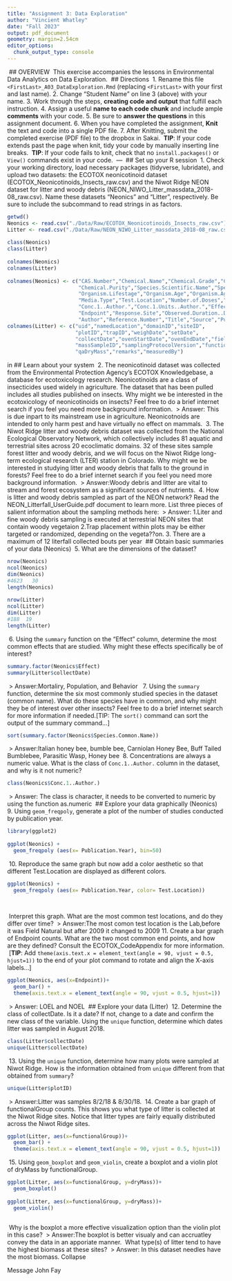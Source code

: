 ```yaml
---
title: "Assignment 3: Data Exploration"
author: "Vincient Whatley"
date: "Fall 2023"
output: pdf_document
geometry: margin=2.54cm
editor_options: 
  chunk_output_type: console
---
```

​
## OVERVIEW
​
This exercise accompanies the lessons in Environmental Data Analytics on Data Exploration.
​
## Directions
​
1.  Rename this file `<FirstLast>_A03_DataExploration.Rmd` (replacing `<FirstLast>` with your first and last name).
2.  Change "Student Name" on line 3 (above) with your name.
3.  Work through the steps, **creating code and output** that fulfill each instruction. 
4.  Assign a useful **name to each code chunk** and include ample **comments** with your code.
5.  Be sure to **answer the questions** in this assignment document.
6.  When you have completed the assignment, **Knit** the text and code into a single PDF file.
7.  After Knitting, submit the completed exercise (PDF file) to the dropbox in Sakai.
​
**TIP**: If your code extends past the page when knit, tidy your code by manually inserting line breaks.
​
**TIP**: If your code fails to knit, check that no `install.packages()` or `View()` commands exist in your code. 
​
---
​
## Set up your R session
​
1.  Check your working directory, load necessary packages (tidyverse, lubridate), and upload two datasets: the ECOTOX neonicotinoid dataset (ECOTOX_Neonicotinoids_Insects_raw.csv) and the Niwot Ridge NEON dataset for litter and woody debris (NEON_NIWO_Litter_massdata_2018-08_raw.csv). Name these datasets "Neonics" and "Litter", respectively. Be sure to include the subcommand to read strings in as factors.
​
```r
getwd()
Neonics <- read.csv("./Data/Raw/ECOTOX_Neonicotinoids_Insects_raw.csv")
Litter <- read.csv("./Data/Raw/NEON_NIWO_Litter_massdata_2018-08_raw.csv")
​
class(Neonics)
class(Litter)
​
colnames(Neonics)
colnames(Litter)
​
colnames(Neonics) <- c("CAS.Number","Chemical.Name","Chemical.Grade","Chemical.Analysis.Method", 
                       "Chemical.Purity","Species.Scientific.Name","Species.Common.Name","Species.Group",
                       "Organism.Lifestage","Organism.Age","Organism.Age.Units","Exposure.Type",
                       "Media.Type","Test.Location","Number.of.Doses","Conc.1.Type..Author.",
                       "Conc.1..Author.","Conc.1.Units..Author.","Effect","Effect.Measurement",
                       "Endpoint","Response.Site","Observed.Duration..Days.","Observed.Duration.Units..Days.",
                       "Author","Reference.Number","Title","Source","Publication.Year","Summary.of.Additional.Parameters")
colnames(Litter) <- c("uid","namedLocation","domainID","siteID",
                      "plotID","trapID","weighDate","setDate",
                      "collectDate","ovenStartDate","ovenEndDate","fieldSampleID",
                      "massSampleID","samplingProtocolVersion","functionalGroup","dryMass",
                      "qaDryMass","remarks","measuredBy")
```
in
## Learn about your system
​
2.  The neonicotinoid dataset was collected from the Environmental Protection Agency's ECOTOX Knowledgebase, a database for ecotoxicology research. Neonicotinoids are a class of insecticides used widely in agriculture. The dataset that has been pulled includes all studies published on insects. Why might we be interested in the ecotoxicology of neonicotinoids on insects? Feel free to do a brief internet search if you feel you need more background information.
​
> Answer: This is due inpart to its mainstream use in agriculture. Neonicotnoids are intended to only harm pest and have virtually no effect on mammals.
​
3.  The Niwot Ridge litter and woody debris dataset was collected from the National Ecological Observatory Network, which collectively includes 81 aquatic and terrestrial sites across 20 ecoclimatic domains. 32 of these sites sample forest litter and woody debris, and we will focus on the Niwot Ridge long-term ecological research (LTER) station in Colorado. Why might we be interested in studying litter and woody debris that falls to the ground in forests? Feel free to do a brief internet search if you feel you need more background information.
​
> Answer:Woody debris and litter are vital to stream and forest ecosystem as a significant sources of nutrients.
​
4.  How is litter and woody debris sampled as part of the NEON network? Read the NEON_Litterfall_UserGuide.pdf document to learn more. List three pieces of salient information about the sampling methods here:
​
> Answer: 
 1.Liter and fine woody debris sampling is executed at terrestrial NEON sites that contain woody vegetaion
 2.Trap placement within plots may be either targeted or randomized, depending on the vegeta??on.
 3. There are a maximum of 12 literfall collected bouts per year
​
## Obtain basic summaries of your data (Neonics)
​
5.  What are the dimensions of the dataset?
​
```r
nrow(Neonics)
ncol(Neonics)
dim(Neonics)
#4623   30
length(Neonics)
​
nrow(Litter)
ncol(Litter)
dim(Litter)
#188  19
length(Litter)
```
​
6.  Using the `summary` function on the "Effect" column, determine the most common effects that are studied. Why might these effects specifically be of interest?
​
```r
summary.factor(Neonics$Effect)
summary(Litter$collectDate)
```
​
> Answer:Mortaliry, Population, and Behavior
​
​
7.  Using the `summary` function, determine the six most commonly studied species in the dataset (common name). What do these species have in common, and why might they be of interest over other insects? Feel free to do a brief internet search for more information if needed.[TIP: The `sort()` command can sort the output of the summary command...]
​
```r
sort(summary.factor(Neonics$Species.Common.Name))
```
​
> Answer:Italian honey bee, bumble bee, Carniolan Honey Bee, Buff Tailed Bumblebee, Parasitic Wasp, Honey bee
​
8.  Concentrations are always a numeric value. What is the class of `Conc.1..Author.` column in the dataset, and why is it not numeric?
​
```r
class(Neonics$Conc.1..Author.)
```
​
> Answer: The class is character, it needs to be converted to numeric by using the function as.numeric
​
## Explore your data graphically (Neonics)
​
9.  Using `geom_freqpoly`, generate a plot of the number of studies conducted by publication year.
​
```r
library(ggplot2)
​
ggplot(Neonics) +
  geom_freqpoly (aes(x= Publication.Year), bin=50)
```
​
10. Reproduce the same graph but now add a color aesthetic so that different Test.Location are displayed as different colors.
​
```r
ggplot(Neonics) +
  geom_freqpoly (aes(x= Publication.Year, color= Test.Location))
​
  
```
​
Interpret this graph. What are the most common test locations, and do they differ over time?
​
> Answer:The most comon test location is the Lab,before it was Field Natural but after 2009 it changed to 2009
​
11. Create a bar graph of Endpoint counts. What are the two most common end points, and how are they defined? Consult the ECOTOX_CodeAppendix for more information. 
​
[**TIP**: Add `theme(axis.text.x = element_text(angle = 90, vjust = 0.5, hjust=1))` to the end of your plot command to rotate and align the X-axis labels...]
​
```r
ggplot(Neonics, aes(x=Endpoint))+
  geom_bar() +
  theme(axis.text.x = element_text(angle = 90, vjust = 0.5, hjust=1))
```
​
> Answer: LOEL and NOEL 
​
## Explore your data (Litter)
​
12. Determine the class of collectDate. Is it a date? If not, change to a date and confirm the new class of the variable. Using the `unique` function, determine which dates litter was sampled in August 2018.
​
```r
class(Litter$collectDate)
unique(Litter$collectDate)
```
​
13. Using the `unique` function, determine how many plots were sampled at Niwot Ridge. How is the information obtained from `unique` different from that obtained from `summary`?
​
```r
unique(Litter$plotID)
```
​
> Answer:Litter was samples 8/2/18 & 8/30/18.
​
14. Create a bar graph of functionalGroup counts. This shows you what type of litter is collected at the Niwot Ridge sites. Notice that litter types are fairly equally distributed across the Niwot Ridge sites.
​
```r
ggplot(Litter, aes(x=functionalGroup))+
  geom_bar() +
  theme(axis.text.x = element_text(angle = 90, vjust = 0.5, hjust=1))
```
​
15. Using `geom_boxplot` and `geom_violin`, create a boxplot and a violin plot of dryMass by functionalGroup.
​
```r
ggplot(Litter, aes(x=functionalGroup, y=dryMass))+
  geom_boxplot()
  
ggplot(Litter, aes(x=functionalGroup, y=dryMass))+ 
  geom_violin()
​
```
​
Why is the boxplot a more effective visualization option than the violin plot in this case?
​
> Answer:The boxplot is better visualy and can accruatley convey the data in an apporiate manner.
​
What type(s) of litter tend to have the highest biomass at these sites?
​
> Answer: In this dataset needles have the most biomass.
Collapse














Message John Fay










